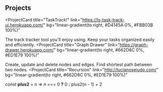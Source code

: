 ## Projects

<ProjectCard
  title="TaskTrack!"
  link="https://ls-task-track-ui.herokuapp.com/"
  bg="linear-gradient(to right, #D4145A 0%, #FBB03B 100%)"
>
  The track tracker tool you'll enjoy using. Keep your tasks organized easily and efficiently.
</ProjectCard>
<ProjectCard
  title="Graph Drawer"
  link="https://graph-drawer.herokuapp.com/"
  bg="linear-gradient(to right, #662D8C 0%, #ED1E79 100%)"
>
  Create, update and delete nodes and edges. Find shortest path between two nodes.
</ProjectCard>
<ProjectCard
  title="Recursion"
  link="http://lucianosejudo.com/"
  bg="linear-gradient(to right, #662D8C 0%, #ED1E79 100%)"
>
  <i>const</i> <strong>plus2</strong> = n => n === 0 <strong>?</strong> 0 <strong>:</strong> plus2(n - 1) + 2  
</ProjectCard>
